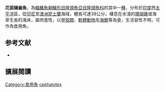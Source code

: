 {{Speciesbox
| name = 花面豬齒魚
| status = LC
| status_system = IUCN3.1
| genus = Choerodon
| species = cephalotes
| authority = [[Castelnau|Castelnau]], 1875
| synonyms = *''Chaerops cephalotes''<br /><small>Castelnau, 1875</small>
*''Choerops perpulcher''<br /><small>De Vis, 1885</small>
*''Choerops macleayi''<br /><small>Ramsay & Ogilby, 1887</small>
*''Choerops hodgkinsonii''<br /><small>Saville-Kent, 1893</small>
}}

'''花面豬齒魚'''，為[[輻鰭魚綱|輻鰭魚綱]][[鱸形目|鱸形目]][[隆頭魚亞目|隆頭魚亞目]][[隆頭魚科|隆頭魚科]]的其中一[[種|種]]，分布於[[印度|印度]]西[[太平洋|太平洋]]區，從[[印尼|印尼]]至[[澳洲|澳洲]][[昆士蘭|昆士蘭]]海域，體長可達38公分，棲息在水淺的[[珊瑚礁|珊瑚礁]]或海草生長的海床，屬肉食性，以[[甲殼類|甲殼類]]、[[軟體動物|軟體動物]]及[[海膽|海膽]]等為食，生活習性不明，可作為食用魚。
==参考文献==
*{{FishBase_species|genus=Choerodon|species=cephalotes|year=2013|month=7}}
== 擴展閱讀 ==
{{refbegin}}
{{wikispecies-inline|Choerodon cephalotes|花面豬齒魚}}
{{refend}}
{{Taxonbar|from=Q2425596}}

[[Category:食用魚|Category:食用魚]]
[[Category:豬齒魚屬|cephalotes]]


{{鱸形目小作品}}